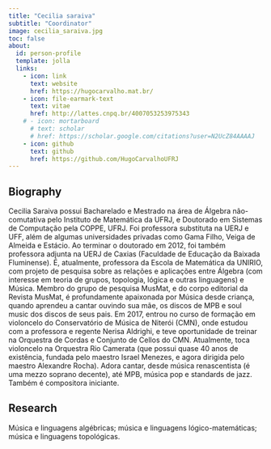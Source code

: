```yaml
---
title: "Cecilia saraiva"
subtitle: "Coordinator"
image: cecilia_saraiva.jpg
toc: false
about:
  id: person-profile
  template: jolla
  links:
    - icon: link
      text: website
      href: https://hugocarvalho.mat.br/
    - icon: file-earmark-text
      text: vitae
      href: http://lattes.cnpq.br/4007053253975343
    # - icon: mortarboard
      # text: scholar
      # href: https://scholar.google.com/citations?user=N2UcZ84AAAAJ
    - icon: github
      text: github
      href: https://github.com/HugoCarvalhoUFRJ
---
```


:::{#person-profile}
:::

## Biography
Cecilia Saraiva possui Bacharelado e Mestrado na área de Álgebra não-comutativa pelo Instituto de Matemática da UFRJ, e Doutorado em Sistemas de Computação pela COPPE, UFRJ. Foi professora substituta na UERJ e UFF, além de algumas universidades privadas como Gama Filho, Veiga de Almeida e Estácio. Ao terminar o doutorado em 2012, foi também professora adjunta na UERJ de Caxias (Faculdade de Educação da Baixada Fluminense). É, atualmente, professora da Escola de Matemática da UNIRIO, com projeto de pesquisa sobre as relações e aplicações entre Álgebra (com interesse em teoria de grupos, topologia, lógica e outras linguagens) e Música. Membro do grupo de pesquisa MusMat, e do corpo editorial da Revista MusMat, é profundamente apaixonada por Música desde criança, quando aprendeu a cantar ouvindo sua mãe, os discos de MPB e soul music dos discos de seus pais. Em 2017, entrou no curso de formação em violoncelo do Conservatório de Música de Niterói (CMN), onde estudou com a professora e regente Nerisa Aldrighi, e teve oportunidade de treinar na Orquestra de Cordas e Conjunto de Cellos do CMN. Atualmente, toca violoncelo na Orquestra Rio Camerata (que possui quase 40 anos de existência, fundada pelo maestro Israel Menezes, e agora dirigida pelo maestro Alexandre Rocha). Adora cantar, desde música renascentista (é uma mezzo soprano decente), até MPB, música pop e standards de jazz. Também é compositora iniciante.

## Research
Música e linguagens algébricas; música e linguagens lógico-matemáticas; música e linguagens topológicas. 